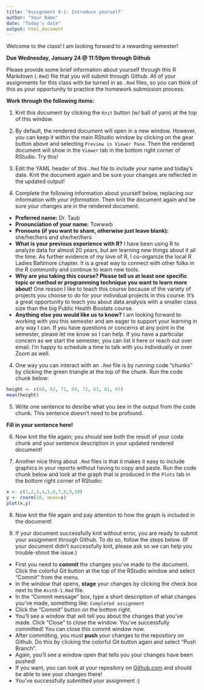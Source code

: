 ```yaml
---
title: "Assignment 0-1: Introduce yourself"
author: "Your Name"
date: "Today's date"
output: html_document
---
```


Welcome to the class! I am looking forward to a rewarding semester!

**Due Wednesday, January 24 @ 11:59pm through Github**

Please provide some brief information about yourself through this R Markdown (`.Rmd`) file that you will submit through Github.  All of your assignments for this class with be turned in as `.Rmd` files, so you can think of this as your opportunity to practice the homework submission process.

**Work through the following items:**

1. Knit this document by clicking the `Knit` button (w/ ball of yarn) at the top of this window.  

2. By default, the rendered document will open in a new window. However, you can keep it within the main RStudio window by clicking on the gear button above and selecting `Preview in Viewer Pane`.  Then the rendered document will show in the `Viewer` tab in the bottom right corner of RStudio.  Try this!

3. Edit the YAML header of this `.Rmd` file to include your name and today's date.  Knit the document again and be sure your changes are reflected in the updated output!

4. Complete the following information about yourself below, replacing *our* information with *your information*.  Then knit the document again and be sure your changes are in the rendered document.

* **Preferred name:** Dr. Taub
* **Pronunciation of your name:** Towwwb
* **Pronouns (if you want to share, otherwise just leave blank):** she/her/hers and she/her/hers
* **What is your previous experience with R?**  I have been using R to analyze data for almost 20 years, but am learning new things about it all the time.  As further evidence of my love of R, I co-organize the local R Ladies Baltimore chapter. It is a great way to connect with other folks in the R community and continue to learn new tools.
* **Why are you taking this course? Please tell us at least one specific topic or method or programming technique you want to learn more about!** One reason I like to teach this course because of the variety of projects you choose to do for your individual projects in this course.  It's a great opportunity to teach you about data analysis with a smaller class size than the big Public Health Biostats course. 
* **Anything else you would like us to know?** I am looking forward to working with you this semester and am eager to support your learning in any way I can. If you have questions or concerns at any point in the semester, please let me know so I can help.  If you have a particular concern as we start the semester, you can list it here or reach out over email.  I'm happy to schedule a time to talk with you individually or over Zoom as well.

4. One way you can interact with an `.Rmd` file is by running code "chunks" by clicking the green triangle at the top of the chunk.  Run the code chunk below:

```r
height <- c(60, 62, 71, 69, 72, 61, 61, 65)
mean(height)
```

5. Write one sentence to desribe what you see in the output from the code chunk.  This sentence doesn't need to be profound.

**Fill in your sentence here!**

6. Now knit the file again; you should see both the result of your code chunk and your sentence description in your updated rendered document!

7. Another nice thing about `.Rmd` files is that it makes it easy to include graphics in your reports without having to copy and paste.  Run the code chunk below and look at the graph that is produced in the `Plots` tab in the bottom right corner of RStudio:

```r
x <- c(1,2,3,4,5,6,7,8,9,10)
y <- rnorm(10, mean=x)
plot(x,y)
```

8. Now knit the file again and pay attention to how the graph is included in the document! 

9. If your document successfully knit without error, you are ready to submit your assignment through Github.  To do so, follow the steps below.  (If your document didn't successfully knit, please ask so we can help you trouble-shoot the issue.)

* First you need to **commit** the changes you've made to the document.  Click the colorful Git button at the top of the RStudio window and select "Commit" from the menu.
* In the window that opens, **stage** your changes by clicking the check box next to the `Asst0-1.Rmd` file.
* In the "Commit message" box, type a short description of what changes you've made, something like: `Completed assignment`
* Click the "Commit" button on the bottom right.
* You'll see a window that will tell you about the changes that you've made.  Click "Close" to close the window.  You've successfully committed! You can close this commit window now.
* After committing, you must **push** your changes to the repository on Github.  Do this by clicking the colorful Git button again and select "Push Branch".  
* Again, you'll see a window open that tells you your changes have been pushed!
* If you want, you can look at your repository on [Github.com](https://github.com/) and should be able to see your changes there!  
* You've successfully submitted your assignment :)


